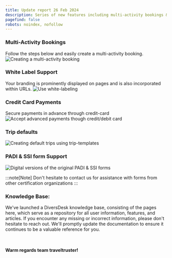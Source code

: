 ```yaml
---
title: Update report 26 Feb 2024
description: Series of new features including multi-activity bookings & white label support
pagefind: false
robots: noindex, nofollow
---
```


### Multi-Activity Bookings
Follow the steps below and easily create a multi-activity booking.
![Creating a multi-activity booking](/updates/Creating_a_multi-activity_booking.png)

### White Label Support
Your branding is prominently displayed on pages and is also incorporated within URLs.
![Use white-labeling](/updates/White-label-support.png)


### Credit Card Payments
Secure payments in advance through credit-card 
![Accept advanced payments though credit/debit card](/updates/Credit_card_payments.png)

### Trip defaults
![Creating default trips using trip-templates](/updates/Trip-templates.png)


### PADI & SSI form Support
![Digital versions of the original PADI & SSI forms](/updates/PADI_liability_forms.png)

:::note[Note]
Don't hesitate to contact us for assistance with forms from other certification organizations
:::

### Knowledge Base:

We've launched a DiversDesk knowledge base, consisting of the pages here, which serve as a repository for all user information, features, and articles. If you encounter any missing or incorrect information, please don't hesitate to reach out. We'll promptly update the documentation to ensure it continues to be a valuable reference for you.

<br></br><b>Warm regards team traveltruster!</b>

